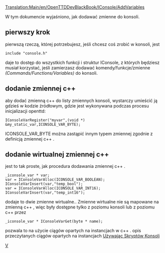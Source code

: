 [[Translation:Main/en/OpenTTDDevBlackBook/IConsole/AddVariables]]
<!--{{en/DevDoc}}-->{{pl/Rozwój}}

W tym dokumencie wyjaśniono, jak dodawać zmienne do konsoli.

==pierwszy krok==
pierwszą rzeczą, której potrzebujesz, jeśli chcesz coś zrobić w konsoli, jest
<pre>
include "console.h"
</pre>
daje to dostęp do wszystkich funkcji i struktur IConsole, z których będziesz musiał korzystać, jeśli zamierzasz dodawać komendy/funkcje/zmienne ''(Commands/Functions/Variables)'' do konsoli.

==dodanie zmiennej c++==
aby dodać zmienną c++ do listy zmiennych konsoli, wystarczy umieścić ją gdzieś w kodzie źródłowym, gdzie jest wykonywana podczas procesu inicjalizacji openttd:
<pre>
IConsoleVarRegister("myvar",(void *) &my_static_var,ICONSOLE_VAR_BYTE);
</pre>
ICONSOLE_VAR_BYTE można zastąpić innym typem zmiennej zgodnie z definicją zmiennej c++ .

==dodanie wirtualnej zmiennej c++ ==
jest to tak proste, jak procedura dodawania zmiennej c++ .
<pre>
_iconsole_var * var;
var = IConsoleVarAlloc(ICONSOLE_VAR_BOOLEAN);
IConsoleVarInsert(var,"temp_bool");
var = IConsoleVarAlloc(ICONSOLE_VAR_INT16);
IConsoleVarInsert(var,"temp_int16");
</pre>
dodaje to dwie zmienne wirtualne.. Zmienne wirtualne nie są mapowane na zmienną c++ , więc były dostępne tylko z poziomu konsoli lub z poziomu c++ przez
<pre>
_iconsole_var * IConsoleVarGet(byte * name);
</pre>
pozwala to na użycie ciągów opartych na instancjach w c++ . opis przeczytanych ciągów opartych na instancjach [[Main/pl/OpenTTDDevBlackBook/IConsole/Scripting|Używając Skryptów Konsoli]]

<!--[[Category:en/OpenTTDDevBlackBook|V]]--> [[Category:pl/OpenTTDDevBlackBook|V]]